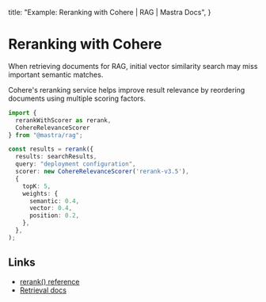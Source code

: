   title: "Example: Reranking with Cohere | RAG | Mastra Docs",
}

# Reranking with Cohere

When retrieving documents for RAG, initial vector similarity search may miss important semantic matches.

Cohere's reranking service helps improve result relevance by reordering documents using multiple scoring factors.

```typescript
import { 
  rerankWithScorer as rerank, 
  CohereRelevanceScorer 
} from "@mastra/rag";

const results = rerank({
  results: searchResults,
  query: "deployment configuration",
  scorer: new CohereRelevanceScorer('rerank-v3.5'),
  {
    topK: 5,
    weights: {
      semantic: 0.4,
      vector: 0.4,
      position: 0.2,
    },
  },
);
```

## Links

- [rerank() reference](/reference/rag/rerankWithScorer.mdx)
- [Retrieval docs](/reference/rag/retrieval.mdx)